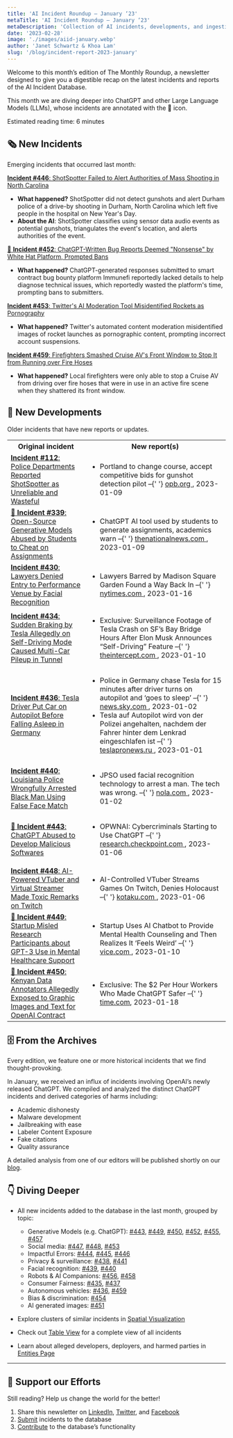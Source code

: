 ```yaml
---
title: 'AI Incident Roundup – January ‘23'
metaTitle: 'AI Incident Roundup – January ‘23'
metaDescription: 'Collection of AI incidents, developments, and ingestion in January of 2023, providing a digestible recap on the latest incidents and reports of the AIID.'
date: '2023-02-28'
image: './images/aiid-january.webp'
author: 'Janet Schwartz & Khoa Lam'
slug: '/blog/incident-report-2023-january'
---
```


Welcome to this month’s edition of The Monthly Roundup, a newsletter designed to give you a digestible recap on the latest incidents and reports of the AI Incident Database.

This month we are diving deeper into ChatGPT and other Large Language Models (LLMs), whose incidents are annotated with the 💬 icon.

Estimated reading time: 6 minutes

## 🗞️ New Incidents

Emerging incidents that occurred last month:

[**Incident #446**: ShotSpotter Failed to Alert Authorities of Mass Shooting in North Carolina](/cite/446)

- **What happened?** ShotSpotter did not detect gunshots and alert Durham police of a drive-by shooting in Durham, North Carolina which left five people in the hospital on New Year's Day.
- **About the AI**: ShotSpotter classifies using sensor data audio events as potential gunshots, triangulates the event's location, and alerts authorities of the event.

[💬 **Incident #452**: ChatGPT-Written Bug Reports Deemed "Nonsense" by White Hat Platform, Prompted Bans](/cite/452)

- **What happened?** ChatGPT-generated responses submitted to smart contract bug bounty platform Immunefi reportedly lacked details to help diagnose technical issues, which reportedly wasted the platform's time, prompting bans to submitters.

[**Incident #453**: Twitter's AI Moderation Tool Misidentified Rockets as Pornography](/cite/453)

- **What happened?** Twitter's automated content moderation misidentified images of rocket launches as pornographic content, prompting incorrect account suspensions.

[**Incident #459**: Firefighters Smashed Cruise AV's Front Window to Stop It from Running over Fire Hoses](/cite/459)

- **What happened?** Local firefighters were only able to stop a Cruise AV from driving over fire hoses that were in use in an active fire scene when they shattered its front window.

## 📎 New Developments

Older incidents that have new reports or updates.

<table>
  <tbody>
    <tr>
      <th align="center">Original incident</th>
      <th align="center">New report(s)</th>
    </tr>
    <tr>
      <td className="align-top border-1 border-gray-200 px-4 py-2">
        <a href="/cite/112">
          <strong>Incident #112</strong>: Police Departments Reported ShotSpotter as Unreliable and
          Wasteful
        </a>
      </td>
      <td className="align-top border-1 border-gray-200 px-4 py-2">
        <ul>
          <li>
            Portland to change course, accept competitive bids for gunshot detection pilot –{' '}
            <a href="https://www.opb.org/article/2023/01/09/portland-oregon-gun-violence-shooting-detection-vendor-techonology-shotspotter/">
              opb.org
            </a>
            , 2023-01-09
          </li>
        </ul>
      </td>
    </tr>
    <tr>
      <td className="align-top border-1 border-gray-200 px-4 py-2">
        <a href="/cite/339">
          <strong>💬 Incident #339</strong>: Open-Source Generative Models Abused by Students to
          Cheat on Assignments
        </a>
      </td>
      <td className="align-top border-1 border-gray-200 px-4 py-2">
        <ul>
          <li>
            ChatGPT AI tool used by students to generate assignments, academics warn –{' '}
            <a href="https://www.thenationalnews.com/uae/2023/01/09/chatgpt-ai-tool-used-by-students-to-generate-assignments-academics-warn/">
              thenationalnews.com
            </a>
            , 2023-01-09
          </li>
        </ul>
      </td>
    </tr>
    <tr>
      <td className="align-top border-1 border-gray-200 px-4 py-2">
        <a href="/cite/430">
          <strong>Incident #430</strong>: Lawyers Denied Entry to Performance Venue by Facial
          Recognition
        </a>
      </td>
      <td className="align-top border-1 border-gray-200 px-4 py-2">
        <ul>
          <li>
            Lawyers Barred by Madison Square Garden Found a Way Back In –{' '}
            <a href="https://www.nytimes.com/2023/01/16/technology/madison-square-garden-ban-lawyers.html">
              nytimes.com
            </a>
            , 2023-01-16
          </li>
        </ul>
      </td>
    </tr>
    <tr>
      <td className="align-top border-1 border-gray-200 px-4 py-2">
        <a href="/cite/434">
          <strong>Incident #434</strong>: Sudden Braking by Tesla Allegedly on Self-Driving Mode
          Caused Multi-Car Pileup in Tunnel
        </a>
      </td>
      <td className="align-top border-1 border-gray-200 px-4 py-2">
        <ul>
          <li>
            Exclusive: Surveillance Footage of Tesla Crash on SF’s Bay Bridge Hours After Elon Musk
            Announces “Self-Driving” Feature –{' '}
            <a href="https://theintercept.com/2023/01/10/tesla-crash-footage-autopilot/">
              theintercept.com
            </a>
            , 2023-01-10
          </li>
        </ul>
      </td>
    </tr>
    <tr>
      <td className="align-top border-1 border-gray-200 px-4 py-2">
        <a href="/cite/436">
          <strong>Incident #436</strong>: Tesla Driver Put Car on Autopilot Before Falling Asleep in
          Germany
        </a>
      </td>
      <td className="align-top border-1 border-gray-200 px-4 py-2">
        <ul>
          <li>
            Police in Germany chase Tesla for 15 minutes after driver turns on autopilot and ‘goes
            to sleep’ –{' '}
            <a href="https://news.sky.com/story/police-in-germany-chase-tesla-for-15-minutes-after-driver-turns-on-autopilot-and-goes-to-sleep-12778306">
              news.sky.com
            </a>
            , 2023-01-02
          </li>
          <li>
            Tesla auf Autopilot wird von der Polizei angehalten, nachdem der Fahrer hinter dem
            Lenkrad eingeschlafen ist –{' '}
            <a href="https://teslapronews.ru/de/tesla-auf-autopilot-wird-von-der-polizei-angehalten-nachdem-der-fahrer-hinter-dem-lenkrad-eingeschlafen-ist/">
              teslapronews.ru
            </a>
            , 2023-01-01
          </li>
        </ul>
      </td>
    </tr>
    <tr>
      <td className="align-top border-1 border-gray-200 px-4 py-2">
        <a href="/cite/440">
          <strong>Incident #440</strong>: Louisiana Police Wrongfully Arrested Black Man Using False
          Face Match
        </a>
      </td>
      <td className="align-top border-1 border-gray-200 px-4 py-2">
        <ul>
          <li>
            JPSO used facial recognition technology to arrest a man. The tech was wrong. –{' '}
            <a href="https://www.nola.com/news/crime_police/jpso-used-facial-recognition-to-arrest-a-man-it-was-wrong/article_0818361a-8886-11ed-8119-93b98ecccc8d.html">
              nola.com
            </a>
            , 2023-01-02
          </li>
        </ul>
      </td>
    </tr>
    <tr>
      <td className="align-top border-1 border-gray-200 px-4 py-2">
        <a href="/cite/443">
          <strong>💬 Incident #443</strong>: ChatGPT Abused to Develop Malicious Softwares
        </a>
      </td>
      <td className="align-top border-1 border-gray-200 px-4 py-2">
        <ul>
          <li>
            OPWNAI: Cybercriminals Starting to Use ChatGPT –{' '}
            <a href="https://research.checkpoint.com/2023/opwnai-cybercriminals-starting-to-use-chatgpt/">
              research.checkpoint.com
            </a>
            , 2023-01-06
          </li>
        </ul>
      </td>
    </tr>
    <tr>
      <td className="align-top border-1 border-gray-200 px-4 py-2">
        <a href="/cite/448">
          <strong>Incident #448</strong>: AI-Powered VTuber and Virtual Streamer Made Toxic Remarks
          on Twitch
        </a>
      </td>
      <td className="align-top border-1 border-gray-200 px-4 py-2">
        <ul>
          <li>
            AI-Controlled VTuber Streams Games On Twitch, Denies Holocaust –{' '}
            <a href="https://kotaku.com/vtuber-twitch-holocaust-denial-minecraft-ai-chatgpt-1849960527">
              kotaku.com
            </a>
            , 2023-01-06
          </li>
        </ul>
      </td>
    </tr>
    <tr>
      <td className="align-top border-1 border-gray-200 px-4 py-2">
        <a href="/cite/449">
          <strong>💬 Incident #449</strong>: Startup Misled Research Participants about GPT-3 Use in
          Mental Healthcare Support
        </a>
      </td>
      <td className="align-top border-1 border-gray-200 px-4 py-2">
        <ul>
          <li>
            Startup Uses AI Chatbot to Provide Mental Health Counseling and Then Realizes It ‘Feels
            Weird’ –{' '}
            <a href="https://www.vice.com/en/article/4ax9yw/startup-uses-ai-chatbot-to-provide-mental-health-counseling-and-then-realizes-it-feels-weird">
              vice.com
            </a>
            , 2023-01-10
          </li>
        </ul>
      </td>
    </tr>
    <tr>
      <td className="align-top border-1 border-gray-200 px-4 py-2">
        <a href="/cite/450">
          <strong>💬 Incident #450</strong>: Kenyan Data Annotators Allegedly Exposed to Graphic
          Images and Text for OpenAI Contract
        </a>
      </td>
      <td className="align-top border-1 border-gray-200 px-4 py-2">
        <ul>
          <li>
            Exclusive: The $2 Per Hour Workers Who Made ChatGPT Safer –{' '}
            <a href="https://time.com/6247678/openai-chatgpt-kenya-workers/">time.com</a>,
            2023-01-18
          </li>
        </ul>
      </td>
    </tr>
  </tbody>
</table>

## 🗄 From the Archives

Every edition, we feature one or more historical incidents that we find thought-provoking.

In January, we received an influx of incidents involving OpenAI’s newly released ChatGPT. We compiled and analyzed the distinct ChatGPT incidents and derived categories of harms including:

- Academic dishonesty
- Malware development
- Jailbreaking with ease
- Labeler Content Exposure
- Fake citations
- Quality assurance

A detailed analysis from one of our editors will be published shortly on our [blog](/blog/).

## 👇 Diving Deeper

- All new incidents added to the database in the last month, grouped by topic:

  - Generative Models (e.g. ChatGPT): [#443](/cite/443), [#449](/cite/449), [#450](/cite/450), [#452](/cite/452), [#455](/cite/455), [#457](/cite/457)
  - Social media: [#447](/cite/447), [#448](/cite/448), [#453](/cite/453)
  - Impactful Errors: [#444](/cite/444), [#445](/cite/445), [#446](/cite/446)
  - Privacy & surveillance: [#438](/cite/438), [#441](/cite/441)
  - Facial recognition: [#439](/cite/439), [#440](/cite/440)
  - Robots & AI Companions: [#456](/cite/456), [#458](/cite/458)
  - Consumer Fairness: [#435](/cite/435), [#437](/cite/437)
  - Autonomous vehicles: [#436](/cite/436), [#459](/cite/459)
  - Bias & discrimination: [#454](/cite/454)
  - AI generated images: [#451](/cite/451)

- Explore clusters of similar incidents in [Spatial Visualization](/summaries/spatial)
- Check out [Table View](/apps/incidents) for a complete view of all incidents
- Learn about alleged developers, deployers, and harmed parties in [Entities Page](/entities)

---

## 🦾 Support our Efforts

Still reading? Help us change the world for the better!

1.  Share this newsletter on [LinkedIn](https://www.linkedin.com/company/responsible-ai-collaborative), [Twitter](https://twitter.com/IncidentsDB), and [Facebook](https://www.facebook.com/IncidentsDB)
2.  [Submit](/apps/submit) incidents to the database
3.  [Contribute](https://github.com/responsible-ai-collaborative/aiid) to the database’s functionality
